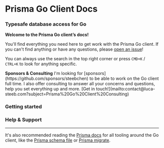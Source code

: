 
# Prisma Go Client Docs
### Typesafe database access for Go

**Welcome to the Prisma Go client’s docs!**

You'll find everything you need here to get work with the Prisma Go client.
If you can't find anything or have any questions, please [open an issue](https://github.com/steebchen/prisma-client-go/issues/new/choose)!

You can always use the search in the top right corner or press `CMD+K` / `CTRL+K` to look for anything specific.

<Callout type="info" emoji="ℹ️">
  <b>Sponsors & Consulting</b> I'm looking for [sponsors](https://github.com/sponsors/steebchen) to be able to work on
  the Go client full time. I also offer consulting to answer all your concerns and questions, help you set everything up
  and more. [Get in touch!](mailto:contact@luca-steeb.com?subject=Prisma%20Go%20Client%20Consulting)
</Callout>

### Getting started

<Cards className="flex flex-wrap">
  <Card href="/docs/getting-started/quickstart" icon={''} title={'Quickstart'} arrow={true}/>
  <Card href="/docs/walkthrough/introduction" icon={''} title={'Walkthrough'} arrow={true}/>
  <Card href="/docs/reference/features" icon={''} title={'Features'} arrow={true}/>
  <Card href="/docs/reference/deploy" icon={''} title={'Deploy'} arrow={true}/>
</Cards>

### Help & Support

<Cards className="flex flex-wrap">
  <Card href="/docs/help" icon={''} title={'Bug reports & feature requests'} arrow={true}/>
  <Card href="/docs/community" icon={''} title={'Community'} arrow={true}/>
</Cards>

---

It's also recommended reading the [Prisma docs](https://prisma.io/docs) for all tooling around the Go client, like the [Prisma schema file](https://www.prisma.io/docs/reference/tools-and-interfaces/prisma-schema/prisma-schema-file) or [Prisma migrate](https://www.prisma.io/docs/reference/tools-and-interfaces/prisma-migrate).
